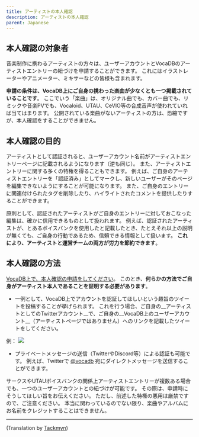 ---
title: アーティストの本人確認
description: アーティストの本人確認
parent: Japanese
---

## 本人確認の対象者
音楽制作に携わるアーティストの方々は、ユーザーアカウントとVocaDBのアーティストエントリーの紐づけを申請することができます。
これにはイラストレーターやアニメーター、ミキサーなどの皆様も含まれます。

**申請の条件は、VocaDB上にご自身の携わった楽曲が少なくとも一つ掲載されていることです**。
ここでいう「楽曲」は、オリジナル曲でも、カバー曲でも、リミックや音楽PVでも、Vocaloid、UTAU、CeVIO等の合成音声が使われていれば当てはまります。
公開されている楽曲がないアーティストの方は、恐縮ですが、本人確認をすることができません。

## 本人確認の目的
アーティストとして認証されると、ユーザーアカウント名前がアーティストエントリーページに記載されるようになります（逆も同じ）。
また、アーティストエントリーに関する多くの特権を得ることもできます。
例えば、ご自身のアーティストエントリーを「認証済み」としてマークし、新しいユーザーがそのページを編集できないようにすることが可能になります。
また、ご自身のエントリーに関連付けられたタグを削除したり、ハイライトされたコメントを提供したりすることができます。

原則として、認証されたアーティストがご自身のエントリーに対しておこなった編集は、確かに信用できるものとして扱われます。
例えば、認証されたアーティストが、とあるボイスバンクを使用したと記載したとき、たとえそれ以上の説明が無くても、ご自身の行動であるため、信頼できる情報として扱います。
**これにより、アーティストと運営チームの両方が労力を節約できます**。

## 本人確認の方法
[VocaDB上で、本人確認の申請をしてください](https://vocadb.net/User/RequestVerification)。
このとき、**何らかの方法でご自身がアーティスト本人であることを証明する必要があります**。

* 一例として、VocaDB上でアカウントを認証してほしいという趣旨のツイートを投稿することが挙げられます。
これを行う場合、ご自身の__アーティストとしてのTwitterアカウント__で、ご自身の__VocaDB上のユーザーアカウント__（アーティストページではありません）へのリンクを記載したツイートをしてください。

例：
![](public/images/verification.PNG)

* プライベートメッセージの送信（TwitterやDiscord等）による認証も可能です。
例えば、Twitterで [@vocadb](https://twitter.com/vocadb) 宛にダイレクトメッセージを送信することができます。

サークスやUTAUボイスバンクの関係上アーティストエントリーが複数ある場合でも、一つのユーザーアカウントとの紐づけが可能です。
その際は、申請時にそうしてほしい旨をお伝えください。
ただし、前述した特権の悪用は厳禁ですので、ご注意ください。
本当に関わっているのでない限り、楽曲やアルバムにお名前をクレジットすることはできません。

----

(Translation by [Tackmyn](https://tackmyn.livedoor.blog/))
